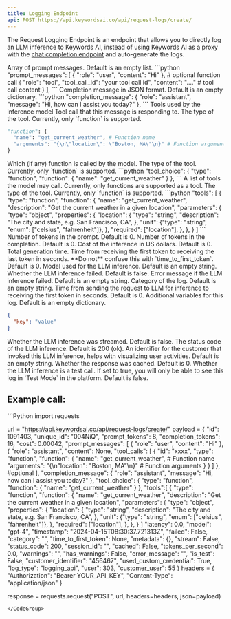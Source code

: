```yaml
---
title: Logging Endpoint
api: POST https://api.keywordsai.co/api/request-logs/create/
---
```


The Request Logging Endpoint is an endpoint that allows you to directly log an LLM inference to Keywords AI, instead of using Keywords AI as a proxy with the [chat completion endpoint](/api-endpoints/proxy-endpoints/chat-completions) and auto-generate the logs.

<ResponseField name="prompt_messages" type="array" required>
Array of prompt messages. Default is an empty list. 
</ResponseField>
```python 
"prompt_messages": [
  {
    "role": "user",
    "content": "Hi"
  },
  # optional function call
  {
    "role": "tool",
    "tool_call_id": "your tool call id",
    "content": "...." # tool call content
  }
],
```

<ResponseField name="completion_message" type="dict" required>
Completion message in JSON format. Default is an empty dictionary.
</ResponseField>
```python 
"completion_message": {
    "role": "assistant",
    "message": "Hi, how can I assist you today?"
},
```

<ResponseField name="tool_calls" type="array">
  Tools used by the inference model
</ResponseField>

<Expandable>
  <ResponseField name="id" type="string">
  Tool call that this message is responding to.
  </ResponseField>

  <ResponseField name="type" type="string">
  The type of the tool. Currently, only `function` is supported.
  </ResponseField>

  <ResponseField name="function" type="dict">
  </ResponseField>

  <Expandable>
    <ResponseField name="name" type="string">
    </ResponseField>
    <ResponseField name="arguements" type="string">
    </ResponseField>

```python
"function": {
  "name": "get_current_weather", # Function name
  "arguments": "{\n\"location\": \"Boston, MA\"\n}" # Function arguments
}
```
  </Expandable>

</Expandable>


<ResponseField name="tool_choice" type="object">
  Which (if any) function is called by the model.
</ResponseField>

<Expandable>

  <ResponseField name="type" type="string" required>
  The type of the tool. Currently, only `function` is supported.
  </ResponseField>

  <ResponseField name="function" type="object" required>
  </ResponseField>

  <Expandable>
    <ResponseField name="name" type="string" required>
    </ResponseField>

  </Expandable>
  ```python
    "tool_choice": {
        "type": "function",
        "function": {
            "name": "get_current_weather"
        }
    },
```
</Expandable>

<ResponseField name="tools" type="array">
  A list of tools the model may call. Currently, only functions are supported as a tool. 
</ResponseField>

<Expandable>

  <ResponseField name="type" type="string" required>
  The type of the tool. Currently, only `function` is supported.
  </ResponseField>

  <ResponseField name="function" type="object" required>
  </ResponseField>

  <Expandable>
    <ResponseField name="name" type="string" required>
    </ResponseField>
    <ResponseField name="description" type="string">
    </ResponseField>
    <ResponseField name="parameters" type="object">
    </ResponseField>
  </Expandable>
  ```python
  "tools": [
    {
      "type": "function",
      "function": {
        "name": "get_current_weather",
        "description": "Get the current weather in a given location",
        "parameters": {
          "type": "object",
          "properties": {
            "location": {
              "type": "string",
              "description": "The city and state, e.g. San Francisco, CA",
            },
            "unit": {"type": "string", "enum": ["celsius", "fahrenheit"]},
          },
          "required": ["location"],
        },
      },
    }
]
```
</Expandable>


<ResponseField name="prompt_tokens" type="integer">
Number of tokens in the prompt. Default is 0.
</ResponseField>

<ResponseField name="completion_tokens" type="integer">
Number of tokens in the completion. Default is 0.
</ResponseField>

<ResponseField name="cost" type="float">
Cost of the inference in US dollars. Default is 0.
</ResponseField>

<ResponseField name="latency" type="float">
Total generation time. Time from receiving the first token to receiving the last token in seconds. **Do not** confuse this with `time_to_first_token`. Default is 0.
</ResponseField>

<ResponseField name="model" type="string">
Model used for the LLM inference. Default is an empty string.
</ResponseField>

<ResponseField name="failed" type="boolean">
Whether the LLM inference failed. Default is false.
</ResponseField>

<ResponseField name="error_message" type="text">
Error message if the LLM inference failed. Default is an empty string.
</ResponseField>

<ResponseField name="category" type="string">
Category of the log. Default is an empty string.
</ResponseField>

<ResponseField name="time_to_first_token" type="float">
Time from sending the request to LLM for inference to receiving the first token in seconds. Default is 0.
</ResponseField>

<ResponseField name="metadata" type="dict">
Additional variables for this log. Default is an empty dictionary.

```json
{
  "key": "value"
}
````

</ResponseField>

<ResponseField name="stream" type="boolean">
  Whether the LLM inference was streamed. Default is false.
</ResponseField>

<ResponseField name="status_code" type="integer">
  The status code of the LLM inference. Default is 200 (ok).
</ResponseField>

<ResponseField name="customer_identifier" type="string">
  An identifier for the customer that invoked this LLM inference, helps with
  visualizing user activities. Default is an empty string.
</ResponseField>

<ResponseField name="cached_response" type="integer">
  Whether the response was cached. Default is 0.
</ResponseField>

<ResponseField name="is_test" type="boolean">
  Whether the LLM inference is a test call. If set to true, you will only be able to see this log in `Test Mode` in the platform. Default is false.
</ResponseField>

## Example call:

<CodeGroup>
```Python
import requests

url = "https://api.keywordsai.co/api/request-logs/create/"
payload = {
    "id": 1091403,
    "unique_id": "004NiQ",
    "prompt_tokens": 8,
    "completion_tokens": 16,
    "cost": 0.00042,
    "prompt_messages": [
        {
          "role": "user",
          "content": "Hi"
        },
        {
          "role": "assistant",
          "content": None,
          "tool_calls": [
            {
              "id": "xxxx",
              "type": "function",
              "function": {
                "name": "get_current_weather", # Function name
                "arguments": "{\n\"location\": \"Boston, MA\"\n}" # Function arguments
              }
            }
          ]
        }, #optional
    ],
    "completion_message": {
        "role": "assistant",
        "message": "Hi, how can I assist you today?"
    },
    "tool_choice": {
        "type": "function",
        "function": {
            "name": "get_current_weather"
        }
    },
    "tools":[
      {
      "type": "function",
      "function": {
        "name": "get_current_weather",
        "description": "Get the current weather in a given location",
        "parameters": {
          "type": "object",
          "properties": {
            "location": {
              "type": "string",
              "description": "The city and state, e.g. San Francisco, CA",
            },
            "unit": {"type": "string", "enum": ["celsius", "fahrenheit"]},
          },
          "required": ["location"],
        },
      },
    }
]
    "latency": 0.0,
    "model": "gpt-4",
    "timestamp": "2024-04-15T08:30:37.721313Z",
    "failed": False,
    "category": "",
    "time_to_first_token": None,
    "metadata": {},
    "stream": False,
    "status_code": 200,
    "session_id": "",
    "cached": False,
    "tokens_per_second": 0.0,
    "warnings": "",
    "has_warnings": False,
    "error_message": "",
    "is_test": False,
    "customer_identifier": "456467",
    "used_custom_credential": True,
    "log_type": "logging_api",
    "user": 303,
    "customer_user": 55
}
headers = {
    "Authorization": "Bearer YOUR_API_KEY",
    "Content-Type": "application/json"
}

response = requests.request("POST", url, headers=headers, json=payload)
```
</CodeGroup>